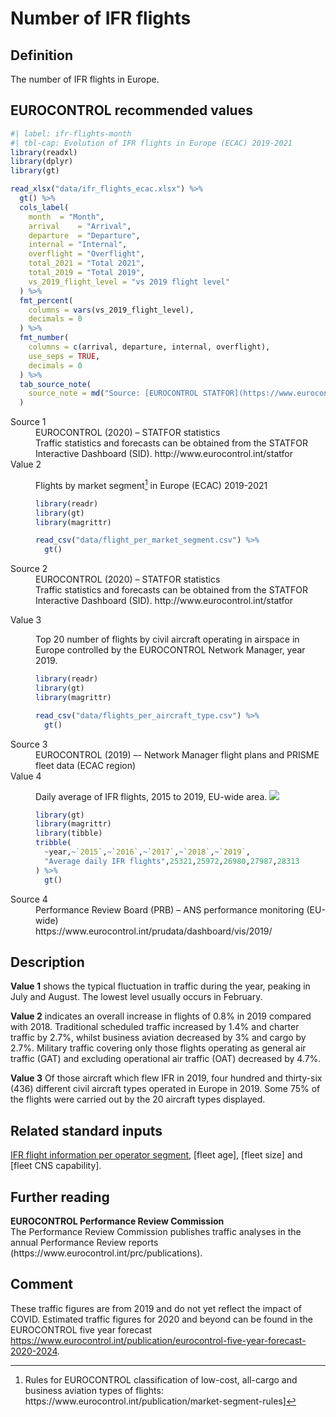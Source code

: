 # Number of IFR flights

## Definition

The number of IFR flights in Europe.

## EUROCONTROL recommended values

```r
#| label: ifr-flights-month
#| tbl-cap: Evolution of IFR flights in Europe (ECAC) 2019-2021
library(readxl)
library(dplyr)
library(gt)

read_xlsx("data/ifr_flights_ecac.xlsx") %>%
  gt() %>%
  cols_label(
    month  = "Month",
    arrival    = "Arrival",
    departure  = "Departure",
    internal = "Internal",
    overflight = "Overflight",
    total_2021 = "Total 2021",
    total_2019 = "Total 2019",
    vs_2019_flight_level = "vs 2019 flight level"
  ) %>%
  fmt_percent(
    columns = vars(vs_2019_flight_level),
    decimals = 0
  ) %>%
  fmt_number(
    columns = c(arrival, departure, internal, overflight),
    use_seps = TRUE,
    decimals = 0
  ) %>%
  tab_source_note(
    source_note = md("Source: [EUROCONTROL STATFOR](https://www.eurocontrol.int/forecasting)")
  )

```

Source 1
:   EUROCONTROL (2020) – STATFOR statistics
    <br>
    Traffic statistics and forecasts can be obtained from the STATFOR
    Interactive Dashboard (SID). http://www.eurocontrol.int/statfor

Value 2
:   Flights by market segment[^2] in Europe (ECAC) 2019-2021
    ```r
    library(readr)
    library(gt)
    library(magrittr)
    
    read_csv("data/flight_per_market_segment.csv") %>% 
      gt()
    ```

Source 2
:   EUROCONTROL (2020) – STATFOR statistics
    <br>
    Traffic statistics and forecasts can be obtained from the STATFOR
    Interactive Dashboard (SID). http://www.eurocontrol.int/statfor

[^2]: Rules for EUROCONTROL classification of low-cost,
      all-cargo and business aviation types of flights: 
      https://www.eurocontrol.int/publication/market-segment-rules] 


Value 3
:   Top 20 number of flights by civil aircraft operating in airspace
    in Europe controlled by the EUROCONTROL Network Manager, year 2019.
    
    ```r
    library(readr)
    library(gt)
    library(magrittr)
    
    read_csv("data/flights_per_aircraft_type.csv") %>% 
      gt()
    ```

Source 3
:   EUROCONTROL (2019) –- Network Manager flight plans and
    PRISME fleet data (ECAC region)

Value 4
:   Daily average of IFR flights, 2015 to 2019, EU-wide area.
    ![](figures/average_daily_flights_2015-2019.png){#average-daily-ifr-flights-plot}
    
    
    ```r
    library(gt)
    library(magrittr)
    library(tibble)
    tribble(
      ~year,~`2015`,~`2016`,~`2017`,~`2018`,~`2019`,
      "Average daily IFR flights",25321,25972,26980,27987,28313
    ) %>% 
      gt()
    ```

Source 4
:   Performance Review Board (PRB) – ANS performance monitoring (EU-wide)<br>
    https://www.eurocontrol.int/prudata/dashboard/vis/2019/



## Description

**Value 1** shows the typical fluctuation in traffic during the year,
peaking in July and August. The lowest level usually occurs in February.

**Value 2** indicates an overall increase in flights of 0.8% in 2019
compared with 2018.
Traditional scheduled traffic increased by 1.4% and charter traffic by 2.7%,
whilst business aviation decreased by 3% and cargo by 2.7%.
Military traffic covering only those flights operating as general air
traffic (GAT) and excluding operational air traffic (OAT) decreased by 4.7%.

**Value 3** Of those aircraft which flew IFR in 2019, four hundred and
thirty-six (436) different civil aircraft types operated in Europe in 2019.
Some 75% of the flights were carried out by the 20 aircraft types displayed.


## Related standard inputs

[IFR flight information per operator segment](#ifr-flight-information-per-market-segment),
[fleet age], [fleet size] and [fleet CNS capability].

## Further reading

__EUROCONTROL Performance Review Commission__<br>
The Performance Review Commission publishes traffic analyses in the annual Performance Review reports (https://www.eurocontrol.int/prc/publications).

## Comment

These traffic figures are from 2019 and do not yet reflect the impact of COVID.
Estimated traffic figures for 2020 and beyond can be found in the EUROCONTROL
five year forecast
<https://www.eurocontrol.int/publication/eurocontrol-five-year-forecast-2020-2024>.